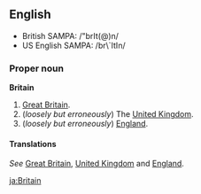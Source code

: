 ==English==
*British SAMPA: /"brIt(@)n/
*US English SAMPA: /br\`ItIn/

===Proper noun===
'''Britain'''

#[[Great Britain]].
#(''loosely but erroneously'') The [[United Kingdom]].
#(''loosely but erroneously'') [[England]].

====Translations====
''See'' [[Great Britain]], [[United Kingdom]] and [[England]].

[[ja:Britain]]